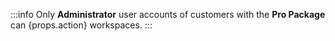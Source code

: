 :::info
Only **Administrator** user accounts of customers with the **Pro Package** can {props.action} workspaces.
:::
